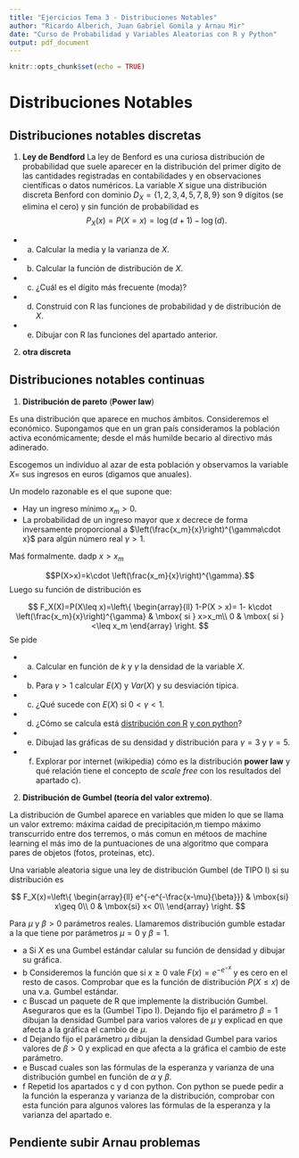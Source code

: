 ```yaml
---
title: "Ejercicios Tema 3 - Distribuciones Notables"
author: "Ricardo Alberich, Juan Gabriel Gomila y Arnau Mir"
date: "Curso de Probabilidad y Variables Aleatorias con R y Python"
output: pdf_document
---
```


```r
knitr::opts_chunk$set(echo = TRUE)
```


# Distribuciones Notables

## Distribuciones notables discretas

1. **Ley de Bendford** 
La ley de Benford es una curiosa distribución de probabilidad que suele aparecer en la distribución del primer dígito de las cantidades registradas en  contabilidades y  en observaciones científicas o datos numéricos.
La variable $X$ sigue una distribución discreta Benford con dominio $D_X=\{1,2,3,4,5,7,8,9\}$ son 9 dígitos (se elimina el cero) y sin función de probabilidad es 
$$
P_X(x)=P(X=x)=\log(d+1)-\log(d).
$$
+ a) Calcular la media y la varianza de $X$.
+ b) Calcular la función de distribución de $X$.
+ c) ¿Cuál es el dígito más frecuente (moda)?
+ d) Construid con R las funciones de probabilidad y de distribución de $X$.
+ e) Dibujar con R  las funciones del apartado anterior.

2. **otra discreta**

## Distribuciones notables continuas

1. **Distribución de pareto** (**Power law**)

Es una distribución que aparece en muchos ámbitos. Consideremos el económico. Supongamos  que en un  gran país consideramos la población activa económicamente; desde el más humilde becario al directivo más adinerado.

Escogemos un individuo al azar de esta población y observamos  la variable $X=$ sus ingresos en euros (digamos que anuales).

Un modelo razonable es el que supone que:

* Hay un ingreso mínimo $x_m>0$.
* La probabilidad de un ingreso mayor que $x$  decrece de forma inversamente proporcional a $\left(\frac{x_m}{x}\right)^{\gamma\cdot x}$ para algún número real $\gamma >1$.

Maś formalmente. dadp $x>x_m$ 

$$P(X>x)=k\cdot \left(\frac{x_m}{x}\right)^{\gamma}.$$
Luego su función de distribución es 

$$
F_X(X)=P(X\leq x)=\left\{
\begin{array}{ll}
1-P(X > x)= 1- k\cdot \left(\frac{x_m}{x}\right)^{\gamma} & \mbox{ si } x>x_m\\
0 & \mbox{ si } <\leq x_m
\end{array}
\right.
$$
Se pide 

+ a) Calcular  en función de $k$ y $\gamma$ la densidad de la variable $X$.
+ b) Para $\gamma>1$ calcular $E(X)$ y $Var(X)$ y su desviación típica.
+ c) ¿Qué sucede con $E(X)$ si $0<\gamma<1$.
+ d) ¿Cómo se calcula está [distribución con R](https://www.rdocumentation.org/packages/EnvStats/versions/2.3.1/topics/Pareto) [y con python](https://docs.scipy.org/doc/scipy/reference/generated/scipy.stats.pareto.html)?
+ e) Dibujad las gráficas de su densidad y distribución para $\gamma=3$ y $\gamma=5$.
+ f) Explorar por internet (wikipedia) cómo es la distribución **power law** y qué relación tiene el concepto de *scale free* con los resultados del apartado c).



2. **Distribución de Gumbel (teoría del valor extremo)**.

La distribución de Gumbel aparece en variables que miden  lo que se llama un valor extremo: máxima caidad de precipitación,m tiempo máximo transcurrido entre dos terremos, o más comun  en métoos de machine learning el más imo de la  puntuaciones de una algoritmo que compara pares de objetos (fotos, proteinas, etc).

Una variable aleatoria  sigue una ley de distribución   Gumbel (de TIPO I) si su distribución es 

$$
F_X(x)=\left\{
\begin{array}{ll}
  e^{-e^{-\frac{x-\mu}{\beta}}} & \mbox{si} x\geq 0\\
 0 & \mbox{si} x< 0\\
\end{array}
\right.
$$

Para $\mu$ y $\beta>0$ parámetros reales. Llamaremos distribución gumble estadar  a la que tiene por parámetros
$\mu=0$ y $\beta=1.$ 

+ a Si $X$ es una Gumbel estándar calular su función de densidad y dibujar su gráfica.
+ b Consideremos la función que si $x\geq 0$ vale $F(x)=e^{-e^{-x}}$ y es cero en el resto de casos. Comprobar que es la función de distribución $P(X\leq x)$ de una v.a. Gumbel estándar.
+ c Buscad un paquete de R que implemente la distribución Gumbel. Aseguraros que es  la (Gumbel Tipo I). Dejando fijo el parámetro $\beta=1$ dibujan la densidad Gumbel para varios valores de $\mu$ y explicad  en que afecta a la gráfica el cambio de $\mu$.
+ d Dejando fijo el parámetro $\mu$ dibujan la densidad Gumbel para varios valores de $\beta>0$ y explicad  en que afecta a la gráfica el cambio  de este parámetro.
+ e Buscad cuales son las fórmulas de la esperanza y varianza de una distribución gumbel en función de $\alpha$ y $\beta$.
+ f Repetid los apartados c y  d con python. Con python se puede pedir a la función la esperanza y varianza de la distribución, comprobar con esta función para algunos valores las fórmulas de la esperanza y la varianza del apartado e.



## Pendiente subir Arnau problemas

